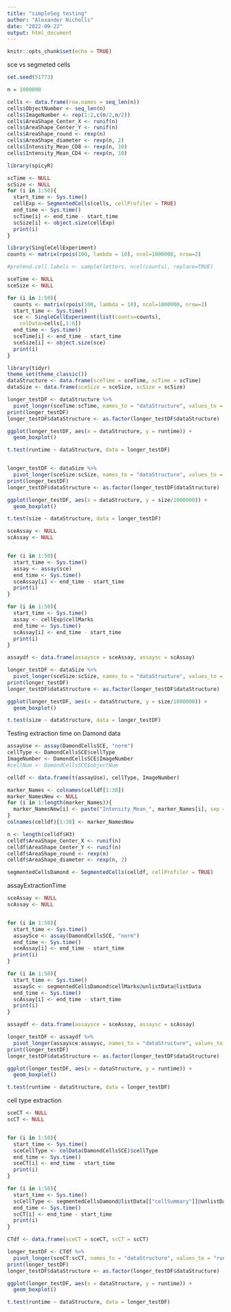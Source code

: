```yaml
---
title: "simpleSeg testing"
author: "Alexander Nicholls"
date: "2022-09-22"
output: html_document
---
```


```r
knitr::opts_chunk$set(echo = TRUE)
```

sce vs segmeted cells
```r
set.seed(51773)

n = 1000000

cells <- data.frame(row.names = seq_len(n))
cells$ObjectNumber <- seq_len(n)
cells$ImageNumber <- rep(1:2,c(n/2,n/2))
cells$AreaShape_Center_X <- runif(n)
cells$AreaShape_Center_Y <- runif(n)
cells$AreaShape_round <- rexp(n)
cells$AreaShape_diameter <- rexp(n, 2)
cells$Intensity_Mean_CD8 <- rexp(n, 10)
cells$Intensity_Mean_CD4 <- rexp(n, 10)
```
```r
library(spicyR)

scTime <- NULL
scSize <- NULL
for (i in 1:50){
  start_time <- Sys.time()
  cellExp <- SegmentedCells(cells, cellProfiler = TRUE)
  end_time <- Sys.time()
  scTime[i] <- end_time - start_time
  scSize[i] <- object.size(cellExp)
  print(i)
}

```
```r
library(SingleCellExperiment)
counts <- matrix(rpois(100, lambda = 10), ncol=1000000, nrow=2)

#pretend.cell.labels <- sample(letters, ncol(counts), replace=TRUE)

```

```r
sceTime <- NULL
sceSize <- NULL

for (i in 1:50){
  counts <- matrix(rpois(100, lambda = 10), ncol=1000000, nrow=2)
  start_time <- Sys.time()
  sce <- SingleCellExperiment(list(counts=counts),
    colData=cells[,1:6])
  end_time <- Sys.time()
  sceTime[i] <- end_time - start_time
  sceSize[i] <- object.size(sce)
  print(i)
}


```
```r
library(tidyr)
theme_set(theme_classic())
dataStructure <- data.frame(sceTime = sceTime, scTime = scTime)
dataSize <- data.frame(sceSize = sceSize, scSize = scSize)

longer_testDF <- dataStructure %>%
  pivot_longer(sceTime:scTime, names_to = "dataStructure", values_to = "runtime")
print(longer_testDF)
longer_testDF$dataStructure <- as.factor(longer_testDF$dataStructure)

ggplot(longer_testDF, aes(x = dataStructure, y = runtime)) +
  geom_boxplot()

t.test(runtime ~ dataStructure, data = longer_testDF)


longer_testDF <- dataSize %>%
  pivot_longer(sceSize:scSize, names_to = "dataStructure", values_to = "size")
print(longer_testDF)
longer_testDF$dataStructure <- as.factor(longer_testDF$dataStructure)

ggplot(longer_testDF, aes(x = dataStructure, y = size/1000000)) +
  geom_boxplot()

t.test(size ~ dataStructure, data = longer_testDF)
```
```r
sceAssay <- NULL
scAssay <- NULL


for (i in 1:50){
  start_time <- Sys.time()
  assay <- assay(sce)
  end_time <- Sys.time()
  sceAssay[i] <- end_time - start_time
  print(i)
}

for (i in 1:50){
  start_time <- Sys.time()
  assay <- cellExp$cellMarks
  end_time <- Sys.time()
  scAssay[i] <- end_time - start_time
  print(i)
}
```
```r
assaydf <- data.frame(assaysce = sceAssay, assaysc = scAssay)

longer_testDF <- dataSize %>%
  pivot_longer(sceSize:scSize, names_to = "dataStructure", values_to = "runtime")
print(longer_testDF)
longer_testDF$dataStructure <- as.factor(longer_testDF$dataStructure)

ggplot(longer_testDF, aes(x = dataStructure, y = size/1000000)) +
  geom_boxplot()

t.test(size ~ dataStructure, data = longer_testDF)
```

Testing extraction time on Damond data
```r
assayUse <- assay(DamondCellsSCE, "norm")
cellType <- DamondCellsSCE$cellType
ImageNumber <- DamondCellsSCE$ImageNumber
#cellNum <- DamondCellsSCE$objectNum

celldf <- data.frame(t(assayUse), cellType, ImageNumber)

marker_Names <- colnames(celldf[1:38])
marker_NamesNew <- NULL
for (i in 1:length(marker_Names)){
  marker_NamesNew[i] <- paste("Intensity_Mean_", marker_Names[i], sep = "")
}
colnames(celldf)[1:38] <- marker_NamesNew

n <- length(celldf$H3)
celldf$AreaShape_Center_X <- runif(n)
celldf$AreaShape_Center_Y <- runif(n)
celldf$AreaShape_round <- rexp(n)
celldf$AreaShape_diameter <- rexp(n, 2)

segmentedCellsDamond <- SegmentedCells(celldf, cellProfiler = TRUE)


```
assayExtractionTime
```r
sceAssay <- NULL
scAssay <- NULL


for (i in 1:50){
  start_time <- Sys.time()
  assaySce <- assay(DamondCellsSCE, "norm")
  end_time <- Sys.time()
  sceAssay[i] <- end_time - start_time
  print(i)
}

for (i in 1:50){
  start_time <- Sys.time()
  assaySc <- segmentedCellsDamond$cellMarks@unlistData@listData
  end_time <- Sys.time()
  scAssay[i] <- end_time - start_time
  print(i)
}
```
```r
assaydf <- data.frame(assaysce = sceAssay, assaysc = scAssay)

longer_testDF <- assaydf %>%
  pivot_longer(assaysce:assaysc, names_to = "dataStructure", values_to = "runtime")
print(longer_testDF)
longer_testDF$dataStructure <- as.factor(longer_testDF$dataStructure)

ggplot(longer_testDF, aes(x = dataStructure, y = runtime)) +
  geom_boxplot()

t.test(runtime ~ dataStructure, data = longer_testDF)
```
cell type extraction
```r
sceCT <- NULL
scCT <- NULL


for (i in 1:50){
  start_time <- Sys.time()
  sceCellType <- colData(DamondCellsSCE)$cellType
  end_time <- Sys.time()
  sceCT[i] <- end_time - start_time
  print(i)
}

for (i in 1:50){
  start_time <- Sys.time()
  scCellType <- segmentedCellsDamond@listData[["cellSummary"]]@unlistData@listData[["cellType"]]
  end_time <- Sys.time()
  scCT[i] <- end_time - start_time
  print(i)
}
```
```r
CTdf <- data.frame(sceCT = sceCT, scCT = scCT)

longer_testDF <- CTdf %>%
  pivot_longer(sceCT:scCT, names_to = "dataStructure", values_to = "runtime")
print(longer_testDF)
longer_testDF$dataStructure <- as.factor(longer_testDF$dataStructure)

ggplot(longer_testDF, aes(x = dataStructure, y = runtime)) +
  geom_boxplot()

t.test(runtime ~ dataStructure, data = longer_testDF)
```

